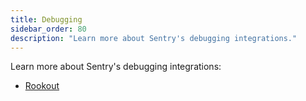 ```yaml
---
title: Debugging
sidebar_order: 80
description: "Learn more about Sentry's debugging integrations."
---
```


Learn more about Sentry's debugging integrations:

- [Rookout](https://docs.sentry.io/product/integrations/debugging/rookout/)
